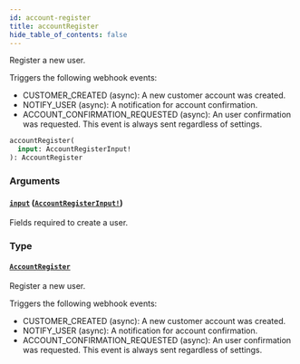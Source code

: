 ```yaml
---
id: account-register
title: accountRegister
hide_table_of_contents: false
---
```


Register a new user.

Triggers the following webhook events:

- CUSTOMER_CREATED (async): A new customer account was created.
- NOTIFY_USER (async): A notification for account confirmation.
- ACCOUNT_CONFIRMATION_REQUESTED (async): An user confirmation was requested. This event is always sent regardless of settings.

```graphql
accountRegister(
  input: AccountRegisterInput!
): AccountRegister
```

### Arguments

#### [`input`](#) ([`AccountRegisterInput!`](../../../developer/api-reference/inputs/account-register-input))

Fields required to create a user.

### Type

#### [`AccountRegister`](../../../developer/api-reference/objects/account-register)

Register a new user.

Triggers the following webhook events:

- CUSTOMER_CREATED (async): A new customer account was created.
- NOTIFY_USER (async): A notification for account confirmation.
- ACCOUNT_CONFIRMATION_REQUESTED (async): An user confirmation was requested. This event is always sent regardless of settings.
